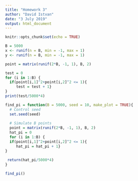 ```yaml
---
title: "Homework 3"
author: "David Istvan"
date: "3 July 2019"
output: html_document
---
```


```r
knitr::opts_chunk$set(echo = TRUE)
```


```r
B = 5000
x <- runif(n = B, min = -1, max = 1)
y <- runif(n = B, min = -1, max = 1)
```

```r
point = matrix(runif(2*B, -1, 1), B, 2)

test = 0
for (i in 1:B) {
  if(point[i,1]^2+point[i,2]^2 <= 1){
     test = test + 1}
}
print(test/5000*4)
```

```r
find_pi = function(B = 5000, seed = 10, make_plot = TRUE){
  # Control seed
  set.seed(seed)
  
  # Simulate B points
  point = matrix(runif(2*B, -1, 1), B, 2)
  hat_pi = 0
  for (i in 1:B) {
  if(point[i,1]^2+point[i,2]^2 <= 1){
     hat_pi = hat_pi + 1}
}
 
 return(hat_pi/5000*4)
}

find_pi()
```